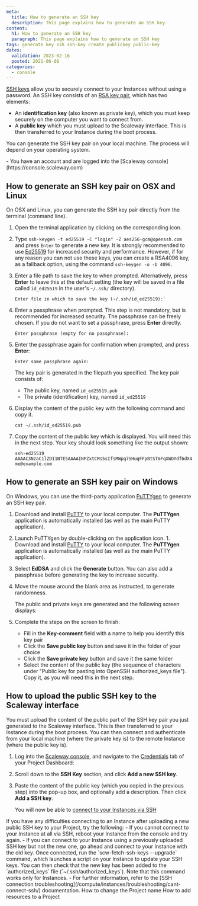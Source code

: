 ```yaml
---
meta:
  title: How to generate an SSH key
  description: This page explains how to generate an SSH key
content:
  h1: How to generate an SSH key
  paragraph: This page explains how to generate an SSH key
tags: generate key ssh ssh-key create publickey public-key
dates:
  validation: 2023-02-16
  posted: 2021-06-08
categories:
  - console
---
```


[SSH keys](/console/my-account/concepts/#ssh-key) allow you to securely connect to your Instances without using a password. An SSH key consists of an [RSA key pair](https://en.wikipedia.org/wiki/RSA_(cryptosystem)), which has two elements:

- An **identification key** (also known as private key), which you must keep securely on the computer you want to connect from.
- A **public key** which you must upload to the Scaleway interface. This is then transferred to your Instance during the boot process.

You can generate the SSH key pair on your local machine. The process will depend on your operating system.

<Macro id="iam-requirements" />
 
<Message type="requirement">
  - You have an account and are logged into the [Scaleway console](https://console.scaleway.com) 
</Message>

## How to generate an SSH key pair on OSX and Linux

On OSX and Linux, you can generate the SSH key pair directly from the terminal (command line).

1. Open the terminal application by clicking on the corresponding icon.
    <Lightbox src="scaleway-terminal-icon.webp" alt=""/>
2. Type `ssh-keygen -t ed25519 -C "login" -Z aes256-gcm@openssh.com` and press `Enter` to generate a new key.
    <Message type="important">
      It is strongly recommended to use [Ed25519](https://en.wikipedia.org/wiki/EdDSA#Ed25519) for increased security and performance. However, if for any reason you can not use these keys, you can create a RSA4096 key, as a fallback option, using the command `ssh-keygen -o -b 4096`. 
    </Message>
3. Enter a file path to save the key to when prompted. Alternatively, press **Enter** to leave this at the default setting (the key will be saved in a file called `id_ed25519` in the user's `~/.ssh/` directory).
    ```
    Enter file in which to save the key (~/.ssh/id_ed25519):`
    ```
4. Enter a passphrase when prompted. This step is not mandatory, but is recommended for increased security. The passphrase can be freely chosen. If you do not want to set a passphrase, press **Enter** directly.
    ```
    Enter passphrase (empty for no passphrase):
    ```
5. Enter the passphrase again for confirmation when prompted, and press **Enter**:
    ```
    Enter same passphrase again:
    ```

    The key pair is generated in the filepath you specified. The key pair consists of:
      - The public key, named `id_ed25519.pub`
      - The private (identification) key, named `id_ed25519`
6. Display the content of the public key with the following command and copy it.
    ```
    cat ~/.ssh/id_ed25519.pub
    ```
7. Copy the content of the public key which is displayed. You will need this in the next step. Your key should look something like the output shown:
    ```
    ssh-ed25519 AAAAC3NzaC1lZDI1NTE5AAAAINPZxtCMs5sIfsMWpq7SHuqFFpBtSTmFqXWOYdf6dX4i me@example.com
    ```

## How to generate an SSH key pair on Windows

On Windows, you can use the third-party application [PuTTYgen](https://www.chiark.greenend.org.uk/~sgtatham/putty/latest.html) to generate an SSH key pair.

1. Download and install [PuTTY](https://www.chiark.greenend.org.uk/~sgtatham/putty/latest.html) to your local computer. The **PuTTYgen** application is automatically installed (as well as the main PuTTY application).
    <Lightbox src="scaleway-puttygen-app.webp" alt=""/>
2. Launch PuTTYgen by double-clicking on the application icon. 1. Download and install [PuTTY](https://www.chiark.greenend.org.uk/~sgtatham/putty/latest.html) to your local computer. The **PuTTYgen** application is automatically installed (as well as the main PuTTY application).
3. Select **EdDSA** and click the **Generate** button. You can also add a passphrase before generating the key to increase security.
    <Lightbox src="scaleway-puttygen-01.webp" alt="" />
4. Move the mouse around the blank area as instructed, to generate randomness.
    <Lightbox src="scaleway-puttygen-02.webp" alt="" />

    The public and private keys are generated and the following screen displays:
    <Lightbox src="scaleway-puttygen-03.webp" alt="" />
5. Complete the steps on the screen to finish:
    - Fill in the **Key-comment** field with a name to help you identify this key pair
    - Click the **Save public key** button and save it in the folder of your choice
    - Click the **Save private key** button and save it the same folder
    - Select the content of the public key (the sequence of characters under "Public key for pasting into OpenSSH authorized_keys file"). Copy it, as you will need this in the next step.

## How to upload the public SSH key to the Scaleway interface

You must upload the content of the public part of the SSH key pair you just generated to the Scaleway interface. This is then transferred to your Instance during the boot process. You can then connect and authenticate from your local machine (where the private key is) to the remote Instance (where the public key is).

1. Log into the [Scaleway console](https://console.scaleway.com), and navigate to the [Credentials](/identity-and-access-management/iam/concepts/#api-key) tab of your Project Dashboard:
    <Lightbox src="scaleway-credentials-nav.webp" alt="" />
2. Scroll down to the **SSH Key** section, and click **Add a new SSH key**.
    <Lightbox src="scaleway-ssh-keys.webp" alt="" />
3. Paste the content of the public key (which you copied in the previous step) into the pop-up box, and optionally add a description. Then click **Add a SSH key**.

    You will now be able to [connect to your Instances via SSH](/compute/instances/how-to/connect-to-instance/)

<Message type="tip">
  If you have any difficulties connecting to an Instance after uploading a new public SSH key to your Project, try the following:  
    - If you cannot connect to your Instance at all via SSH, reboot your Instance from the console and try again.
    - If you can connect to your Instance using a previously uploaded SSH key but not the new one, go ahead and connect to your Instance with the old key. Once connected, run the `scw-fetch-ssh-keys --upgrade` command, which launches a script on your Instance to update your SSH keys. You can then check that the new key has been added to the `authorized_keys` file (`~/.ssh/authorized_keys`). Note that this command works only for Instances.
    - For further information, refer to the [SSH connection troubleshooting](/compute/instances/troubleshooting/cant-connect-ssh/) documentation.
</Message>


<Navigation title="See Also">
  <PreviousButton to="/console/my-project/how-to/change-project-name/">How to change the Project name</PreviousButton>
  <NextButton to="/console/my-project/how-to/add-resources-project/">How to add resources to a Project</NextButton>
</Navigation>